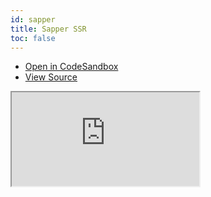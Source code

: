 ```yaml
---
id: sapper
title: Sapper SSR
toc: false
---
```



- [Open in CodeSandbox](https://codesandbox.io/s/github/TanStack/svelte-query/tree/main/examples/sapper)
- [View Source](https://github.com/TanStack/svelte-query/tree/main/examples/sapper)

<iframe
  src="https://codesandbox.io/embed/github/TanStack/svelte-query/tree/main/examples/sapper?autoresize=1&fontsize=14&theme=dark"
  title="TanStack/svelte-query: sapper"
  sandbox="allow-forms allow-modals allow-popups allow-presentation allow-same-origin allow-scripts"
  style={{
    width: '100%',
    height: '80vh',
    border: '0',
    borderRadius: 8,
    overflow: 'hidden',
    position: 'static',
    zIndex: 0,
  }}
></iframe>
